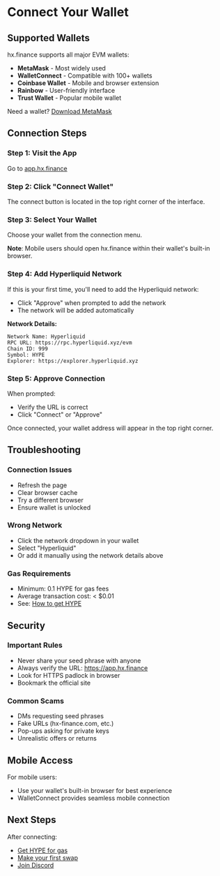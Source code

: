 # Connect Your Wallet

## Supported Wallets

hx.finance supports all major EVM wallets:

- **MetaMask** - Most widely used
- **WalletConnect** - Compatible with 100+ wallets
- **Coinbase Wallet** - Mobile and browser extension
- **Rainbow** - User-friendly interface
- **Trust Wallet** - Popular mobile wallet

Need a wallet? [Download MetaMask](https://metamask.io)

## Connection Steps

### Step 1: Visit the App

Go to [app.hx.finance](https://app.hx.finance)

### Step 2: Click "Connect Wallet"

The connect button is located in the top right corner of the interface.

### Step 3: Select Your Wallet

Choose your wallet from the connection menu.

**Note**: Mobile users should open hx.finance within their wallet's built-in browser.

### Step 4: Add Hyperliquid Network

If this is your first time, you'll need to add the Hyperliquid network:
- Click "Approve" when prompted to add the network
- The network will be added automatically

**Network Details:**
```
Network Name: Hyperliquid
RPC URL: https://rpc.hyperliquid.xyz/evm
Chain ID: 999
Symbol: HYPE
Explorer: https://explorer.hyperliquid.xyz
```

### Step 5: Approve Connection

When prompted:
- Verify the URL is correct
- Click "Connect" or "Approve"

Once connected, your wallet address will appear in the top right corner.

## Troubleshooting

### Connection Issues
- Refresh the page
- Clear browser cache
- Try a different browser
- Ensure wallet is unlocked

### Wrong Network
- Click the network dropdown in your wallet
- Select "Hyperliquid"
- Or add it manually using the network details above

### Gas Requirements
- Minimum: 0.1 HYPE for gas fees
- Average transaction cost: < $0.01
- See: [How to get HYPE](/getting-started/get-hype)

## Security

### Important Rules
- Never share your seed phrase with anyone
- Always verify the URL: https://app.hx.finance
- Look for HTTPS padlock in browser
- Bookmark the official site

### Common Scams
- DMs requesting seed phrases
- Fake URLs (hx-finance.com, etc.)
- Pop-ups asking for private keys
- Unrealistic offers or returns

## Mobile Access

For mobile users:
- Use your wallet's built-in browser for best experience
- WalletConnect provides seamless mobile connection

## Next Steps

After connecting:
- [Get HYPE for gas](/getting-started/get-hype)
- [Make your first swap](/getting-started/first-swap)
- [Join Discord](https://discord.gg/hxfinance)